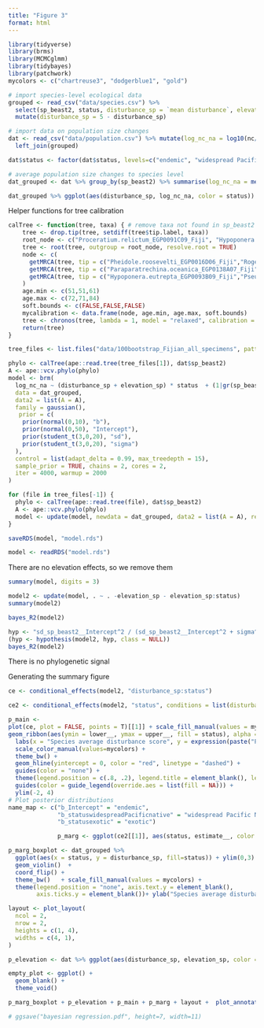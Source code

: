 ```yaml
---
title: "Figure 3"
format: html
---
```


```r
library(tidyverse)
library(brms)
library(MCMCglmm)
library(tidybayes)
library(patchwork)
mycolors <- c("chartreuse3", "dodgerblue1", "gold")
```

```r
# import species-level ecological data
grouped <- read_csv("data/species.csv") %>% 
  select(sp_beast2, status, disturbance_sp = `mean disturbance`, elevation_sp = `mean elev`) %>%
  mutate(disturbance_sp = 5 - disturbance_sp) 

# import data on population size changes
dat <- read_csv("data/population.csv") %>% mutate(log_nc_na = log10(nc/na)) %>%
  left_join(grouped)

dat$status <- factor(dat$status, levels=c("endemic", "widespread Pacific native", 'exotic'))  

# average population size changes to species level
dat_grouped <- dat %>% group_by(sp_beast2) %>% summarise(log_nc_na = mean(log_nc_na), disturbance_sp = disturbance_sp[1], elevation_sp = elevation_sp[1], status = status[1] )

dat_grouped %>% ggplot(aes(disturbance_sp, log_nc_na, color = status)) + geom_point() + stat_smooth(method = "lm")
```

Helper functions for tree calibration

```r
calTree <- function(tree, taxa) { # remove taxa not found in sp_beast2 and calibrate the tree
    tree <- drop.tip(tree, setdiff(tree$tip.label, taxa))
    root_node <- c("Proceratium.relictum_EGP0091C09_Fiji", "Hypoponera.eutrepta_EGP0093B09_Fiji", "Hypoponera.monticola_EGP0094C04_Fiji", "Leptogenys.FJE02_EGP0095E10_Fiji", "Leptogenys.letilae_EGP0095D08_Fiji", "Leptogenys.FJE05_EGP0096A07_Fiji", "Leptogenys.fjn02_EGP0095E11_Fiji", "Leptogenys.fjn01_EGP0095F08_Fiji", "Odontomachus.angulatus_EGP0096C03_Fiji", "Odontomachus.simillimus_EGP0098D03_Fiji", "Anochetus.graeffei_EGP0091H05_Fiji", "Pseudoponera.stigma_EGP0099C08_Fiji")
    tree <- root(tree, outgroup = root_node, resolve.root = TRUE)
    node <- c(
      getMRCA(tree, tip = c("Pheidole.roosevelti_EGP0016D06_Fiji","Rogeria.stigmatica_EGP0035C04_Fiji") ), # Myrmicinae: 51-72 MY
      getMRCA(tree, tip = c("Paraparatrechina.oceanica_EGP0138A07_Fiji","Colobopsis.vitiensis_EGP0060A03_Fiji") ), #Formicinae: 51-71 MY
      getMRCA(tree, tip = c("Hypoponera.eutrepta_EGP0093B09_Fiji","Pseudoponera.stigma_EGP0099C08_Fiji") ) #  Ponerinae: 61-84 MY
    )
    age.min <- c(51,51,61)
    age.max <- c(72,71,84)
    soft.bounds <- c(FALSE,FALSE,FALSE)
    mycalibration <- data.frame(node, age.min, age.max, soft.bounds)
    tree <- chronos(tree, lambda = 1, model = "relaxed", calibration = mycalibration, control = chronos.control() )
    return(tree)
}
```

```r
tree_files <- list.files("data/100bootstrap_Fijian_all_specimens", pattern = "Fijian_ants_bootstrap_Tree_\\d{2}\\.tre", full.names = TRUE)

phylo <- calTree(ape::read.tree(tree_files[1]), dat$sp_beast2)
A <- ape::vcv.phylo(phylo)
model <- brm(
  log_nc_na ~ (disturbance_sp + elevation_sp) * status  + (1|gr(sp_beast2, cov = A)) ,
  data = dat_grouped,
  data2 = list(A = A),
  family = gaussian(),
   prior = c(
    prior(normal(0,10), "b"),
    prior(normal(0,50), "Intercept"),
    prior(student_t(3,0,20), "sd"),
    prior(student_t(3,0,20), "sigma")
  ),
  control = list(adapt_delta = 0.99, max_treedepth = 15),
  sample_prior = TRUE, chains = 2, cores = 2, 
  iter = 4000, warmup = 2000
)

for (file in tree_files[-1]) {
  phylo <- calTree(ape::read.tree(file), dat$sp_beast2)
  A <- ape::vcv.phylo(phylo)
  model <- update(model, newdata = dat_grouped, data2 = list(A = A), recompile = FALSE)
}
```

```r
saveRDS(model, "model.rds")
```

```r
model <- readRDS("model.rds")
```
There are no elevation effects, so we remove them


```r
summary(model, digits = 3)

model2 <- update(model, . ~ . -elevation_sp - elevation_sp:status)
summary(model2)

bayes_R2(model2)

hyp <- "sd_sp_beast2__Intercept^2 / (sd_sp_beast2__Intercept^2 + sigma^2) = 0"
(hyp <- hypothesis(model2, hyp, class = NULL))
bayes_R2(model2)
```

There is no phylogenetic signal

Generating the summary figure 

```r
ce <- conditional_effects(model2, "disturbance_sp:status")

ce2 <- conditional_effects(model2, "status", conditions = list(disturbance_sp = 0)) # compute marginal effects for species in the primary forest

p_main <- 
plot(ce, plot = FALSE, points = T)[[1]] + scale_fill_manual(values = mycolors) +
geom_ribbon(aes(ymin = lower__, ymax = upper__, fill = status), alpha = 0.01, colour = NA) +
  labs(x = "Species average disturbance score", y = expression(paste("Population size change (", log[10], frac("present","past"),")"))) +
  scale_color_manual(values=mycolors) +
  theme_bw() +
  geom_hline(yintercept = 0, color = "red", linetype = "dashed") +
  guides(color = "none") +
  theme(legend.position = c(.8, .2), legend.title = element_blank(), legend.background = element_rect(colour="grey", size=0.5, linetype="solid") ) +
  guides(color = guide_legend(override.aes = list(fill = NA))) +
  ylim(-2, 4) 
# Plot posterior distributions
name_map <- c("b_Intercept" = "endemic", 
              "b_statuswidespreadPacificnative" = "widespread Pacific Native",
              "b_statusexotic" = "exotic")

              p_marg <- ggplot(ce2[[1]], aes(status, estimate__, color = status))  + geom_point(size=5) + geom_errorbar(aes(ymin=lower__, ymax=upper__), width=0.3, size=1.5) + theme_bw() + theme(legend.position = "none", axis.text = element_blank(), axis.ticks = element_blank()) + scale_color_manual(values = mycolors)  + geom_hline(yintercept = 0, color = "red", linetype = "dashed") + ylim(-2,3.5) + xlab("Species type") + ylab(expression(paste("Population size change (", log[10], frac("present","past"),")")))

p_marg_boxplot <- dat_grouped %>% 
  ggplot(aes(x = status, y = disturbance_sp, fill=status)) + ylim(0,3) +
  geom_violin()  +
  coord_flip() +
  theme_bw()   + scale_fill_manual(values = mycolors) +
  theme(legend.position = "none", axis.text.y = element_blank(),
        axis.ticks.y = element_blank())+ ylab("Species average disturbance score") + xlab("Species type")

layout <- plot_layout(
  ncol = 2, 
  nrow = 2, 
  heights = c(1, 4), 
  widths = c(4, 1),
)

p_elevation <- dat %>% ggplot(aes(disturbance_sp, elevation_sp, color = status)) + geom_point() +theme_bw() + scale_color_manual(values=mycolors) + theme(legend.position = "none") + xlab("Disturbance score") + ylab("Elevation (m)")

empty_plot <- ggplot() + 
  geom_blank() +
  theme_void()

p_marg_boxplot + p_elevation + p_main + p_marg + layout +  plot_annotation(tag_levels = 'A')

# ggsave("bayesian regression.pdf", height=7, width=11)
```


